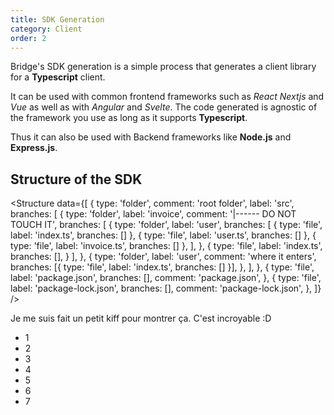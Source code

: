```yaml
---
title: SDK Generation
category: Client
order: 2
---
```


Bridge's SDK generation is a simple process that generates a client library for a **Typescript** client.

It can be used with common frontend frameworks such as _React_ _Nextjs_ and _Vue_ as well as with _Angular_ and _Svelte_. The code generated is agnostic of the framework you use as long as it supports **Typescript**.

Thus it can also be used with Backend frameworks like **Node.js** and **Express.js**.

## Structure of the SDK

<Structure
  data={[
    {
      type: 'folder',
      comment: 'root folder',
      label: 'src',
      branches: [
        {
          type: 'folder',
          label: 'invoice',
          comment: '|------ DO NOT TOUCH IT',
          branches: [
            {
              type: 'folder',
              label: 'user',
              branches: [
                { type: 'file', label: 'index.ts', branches: [] },
                { type: 'file', label: 'user.ts', branches: [] },
                { type: 'file', label: 'invoice.ts', branches: [] },
              ],
            },
            {
              type: 'file', label: 'index.ts', branches: [],
            }
          ],
        },
        {
          type: 'folder',
          label: 'user',
          comment: 'where it enters',
          branches: [{ type: 'file', label: 'index.ts', branches: [] }],
        },
      ],
    },
    {
      type: 'file',
      label: 'package.json',
      branches: [],
      comment: 'package.json',
    },
    {
      type: 'file',
      label: 'package-lock.json',
      branches: [],
      comment: 'package-lock.json',
    },
  ]}
/>

Je me suis fait un petit kiff pour montrer ça. C'est incroyable :D

- 1
- 2
- 3
- 4
- 5
- 6
- 7